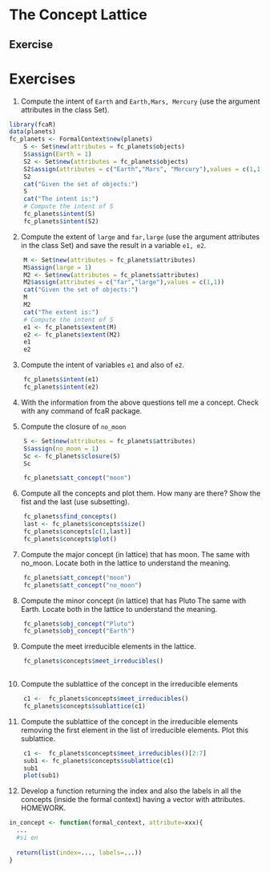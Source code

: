 # The Concept Lattice



## Exercise


# Exercises

1.  Compute the intent of `Earth` and `Earth,Mars, Mercury` (use the argument attributes in the class Set).

        
```r
library(fcaR)
data(planets)
fc_planets <- FormalContext$new(planets)
    S <- Set$new(attributes = fc_planets$objects)
    S$assign(Earth = 1)
    S2 <- Set$new(attributes = fc_planets$objects)
    S2$assign(attributes = c("Earth","Mars", "Mercury"),values = c(1,1,1))
    S2
    cat("Given the set of objects:")
    S
    cat("The intent is:")
    # Compute the intent of S
    fc_planets$intent(S)
    fc_planets$intent(S2)
```


2.  Compute the extent of `large` and `far,large` (use the argument attributes in the class Set) and save the result in a variable `e1, e2`.

       
```r
    M <- Set$new(attributes = fc_planets$attributes)
    M$assign(large = 1)
    M2 <- Set$new(attributes = fc_planets$attributes)
    M2$assign(attributes = c("far","large"),values = c(1,1))
    cat("Given the set of objects:")
    M
    M2
    cat("The extent is:")
    # Compute the intent of S
    e1 <- fc_planets$extent(M)
    e2 <- fc_planets$extent(M2)
    e1
    e2
```


3.  Compute the intent of variables `e1` and also of `e2`.

        
```r
    fc_planets$intent(e1)
    fc_planets$intent(e2)

```


4.  With the information from the above questions tell me a concept. Check with any command of fcaR package.

5.  Compute the closure of `no_moon`

      
```r
    S <- Set$new(attributes = fc_planets$attributes)
    S$assign(no_moon = 1)
    Sc <- fc_planets$closure(S)
    Sc

    fc_planets$att_concept("moon")
```


6.  Compute all the concepts and plot them. How many are there? Show the fist and the last (use subsetting).

        
```r
    fc_planets$find_concepts()
    last <- fc_planets$concepts$size()
    fc_planets$concepts[c(1,last)]
    fc_planets$concepts$plot()
```


7.  Compute the major concept (in lattice) that has moon. The same with no_moon. Locate both in the lattice to understand the meaning.

       
```r
    fc_planets$att_concept("moon")
    fc_planets$att_concept("no_moon")

```


8.  Compute the minor concept (in lattice) that has Pluto The same with Earth. Locate both in the lattice to understand the meaning.

        
```r
    fc_planets$obj_concept("Pluto")
    fc_planets$obj_concept("Earth")

```


9.  Compute the meet irreducible elements in the lattice.

      
```r
    fc_planets$concepts$meet_irreducibles()
     
```


10. Compute the sublattice of the concept in the irreducible elements

```r
    c1 <-  fc_planets$concepts$meet_irreducibles()
    fc_planets$concepts$sublattice(c1)
```

11. Compute the sublattice of the concept in the irreducible elements removing the first element in the list of irreducible elements. Plot this sublattice.

         
```r
    c1 <-  fc_planets$concepts$meet_irreducibles()[2:7]
    sub1 <- fc_planets$concepts$sublattice(c1)
    sub1
    plot(sub1)
```
 

12. Develop a function returning the index and also the labels in all the concepts (inside the formal context) having a vector with attributes. HOMEWORK.

         
```r
in_concept <- function(formal_context, attribute=xxx){
  ...
  #si en 
  
  return(list(index=..., labels=...))
}
 

```
 

